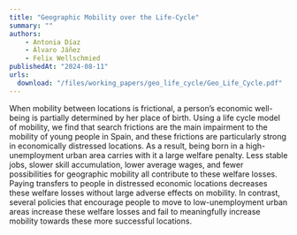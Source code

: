 ```yaml
---
title: "Geographic Mobility over the Life-Cycle"
summary: ""
authors: 
    - Antonia Díaz
    - Álvaro Jáñez
    - Felix Wellschmied
publishedAt: "2024-08-11"
urls: 
  download: "/files/working_papers/geo_life_cycle/Geo_Life_Cycle.pdf"
---
```

When mobility between locations is frictional, a person’s economic well-being is partially determined by her place of birth. Using a life cycle model of mobility, we find that search frictions are the main impairment to the mobility of young people in Spain, and these frictions are particularly strong in economically distressed locations. As a result, being born in a high-unemployment urban area carries with it a large welfare penalty. Less stable jobs, slower skill accumulation, lower average wages, and fewer possibilities for geographic mobility all contribute to these welfare losses. Paying transfers to people in distressed economic locations decreases these welfare losses without large adverse effects on mobility. In contrast, several policies that encourage people to move to low-unemployment urban areas increase these welfare losses and fail to meaningfully increase mobility towards these more successful locations.
